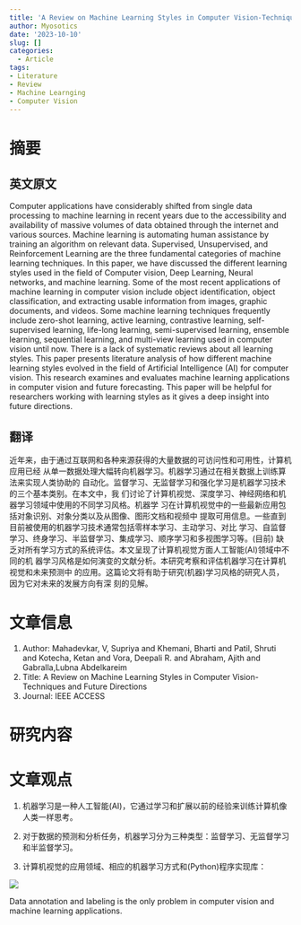 ```yaml
---
title: 'A Review on Machine Learning Styles in Computer Vision-Techniques and Future Directions'
author: Myosotics
date: '2023-10-10'
slug: []
categories:
  - Article
tags: 
- Literature
- Review
- Machine Learnging
- Computer Vision
---
```


# 摘要

## 英文原文

Computer applications have considerably shifted from single data processing to
machine learning in recent years due to the accessibility and availability of
massive volumes of data obtained through the internet and various sources. 
Machine learning is automating human assistance by training an algorithm on 
relevant data. Supervised, Unsupervised, and Reinforcement Learning are the three
fundamental categories of machine learning techniques. In this paper, we have 
discussed the different learning styles used in the field of Computer vision, 
Deep Learning, Neural networks, and machine learning. Some of the most recent 
applications of machine learning in computer vision include object identification,
object classification, and extracting usable information from images, graphic 
documents, and videos. Some machine learning techniques frequently include 
zero-shot learning, active learning, contrastive learning, self-supervised 
learning, life-long learning, semi-supervised learning, ensemble learning, 
sequential learning, and multi-view learning used in computer vision until now. 
There is a lack of systematic reviews about all learning styles. This paper
presents literature analysis of how different machine learning styles evolved in
the field of Artificial Intelligence (AI) for computer vision. This research 
examines and evaluates machine learning applications in computer vision and future forecasting. This paper will be helpful for researchers working with learning 
styles as it gives a deep insight into future directions.

## 翻译

近年来，由于通过互联网和各种来源获得的大量数据的可访问性和可用性，计算机应用已经
从单一数据处理大幅转向机器学习。机器学习通过在相关数据上训练算法来实现人类协助的
自动化。监督学习、无监督学习和强化学习是机器学习技术的三个基本类别。在本文中，我
们讨论了计算机视觉、深度学习、神经网络和机器学习领域中使用的不同学习风格。机器学
习在计算机视觉中的一些最新应用包括对象识别、对象分类以及从图像、图形文档和视频中
提取可用信息。一些直到目前被使用的机器学习技术通常包括零样本学习、主动学习、对比
学习、自监督学习、终身学习、半监督学习、集成学习、顺序学习和多视图学习等。(目前)
缺乏对所有学习方式的系统评估。本文呈现了计算机视觉方面人工智能(AI)领域中不同的机
器学习风格是如何演变的文献分析。本研究考察和评估机器学习在计算机视觉和未来预测中
的应用。这篇论文将有助于研究(机器)学习风格的研究人员，因为它对未来的发展方向有深
刻的见解。

# 文章信息

1. Author: Mahadevkar, V, Supriya and Khemani, Bharti and Patil, Shruti and Kotecha, 
Ketan and Vora, Deepali R. and Abraham, Ajith and Gabralla,Lubna Abdelkareim   
2. Title: A Review on Machine Learning Styles in Computer Vision-Techniques and Future Directions  
3. Journal: IEEE ACCESS  

# 研究内容


# 文章观点

1. 机器学习是一种人工智能(AI)，它通过学习和扩展以前的经验来训练计算机像人类一样思考。

2. 对于数据的预测和分析任务，机器学习分为三种类型：监督学习、无监督学习和半监督学习。

3. 计算机视觉的应用领域、相应的机器学习方式和(Python)程序实现库：

![](images/AI in computer vision.png)



Data annotation and labeling is
the only problem in computer vision and machine learning
applications.